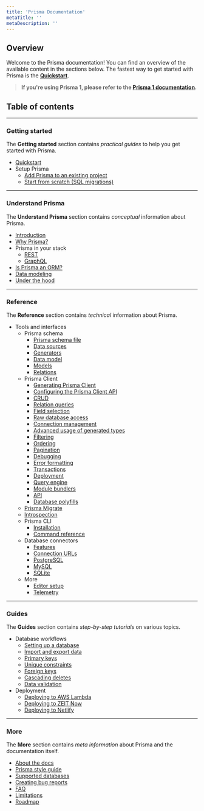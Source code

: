 ```yaml
---
title: 'Prisma Documentation'
metaTitle: ''
metaDescription: ''
---
```


## Overview

Welcome to the Prisma documentation! You can find an overview of the available content in the sections below. The fastest way to get started with Prisma is the [**Quickstart**]().

> **If you're using Prisma 1, please refer to the [Prisma 1 documentation]().**

## Table of contents

--- 

### Getting started

The **Getting started** section contains _practical guides_ to help you get started with Prisma.

- [Quickstart]()
- Setup Prisma
  - [Add Prisma to an existing project]()
  - [Start from scratch (SQL migrations)]()

---

### Understand Prisma

The **Understand Prisma** section contains _conceptual_ information about Prisma.

- [Introduction]()
- [Why Prisma?]()
- Prisma in your stack
  - [REST]()
  - [GraphQL]()
- [Is Prisma an ORM?]()
- [Data modeling]()
- [Under the hood]()

---

### Reference

The **Reference** section contains _technical_ information about Prisma.

- Tools and interfaces
  - Prisma schema
    - [Prisma schema file]()
    - [Data sources]()
    - [Generators]()
    - [Data model]()
    - [Models]()
    - [Relations]()
  - Prisma Client
    - [Generating Prisma Client]()
    - [Configuring the Prisma Client API]()
    - [CRUD]()
    - [Relation queries]()
    - [Field selection]()
    - [Raw database access]()
    - [Connection management]()
    - [Advanced usage of generated types]()
    - [Filtering]()
    - [Ordering]()
    - [Pagination]()
    - [Debugging]()
    - [Error formatting]()
    - [Transactions]()
    - [Deployment]()
    - [Query engine]()
    - [Module bundlers]()
    - [API]()
    - [Database polyfills]()
  - [Prisma Migrate]()
  - [Introspection]()
  - Prisma CLI
    - [Installation]()
    - [Command reference]()
  - Database connectors
    - [Features]()
    - [Connection URLs]()
    - [PostgreSQL]()
    - [MySQL]()
    - [SQLite]()
  - More
    - [Editor setup]()
    - [Telemetry]()

---

### Guides

The **Guides** section contains _step-by-step tutorials_ on various topics.

- Database workflows
  - [Setting up a database]()
  - [Import and export data]()
  - [Primary keys]()
  - [Unique constraints]()
  - [Foreign keys]()
  - [Cascading deletes]()
  - [Data validation]()
- Deployment
  - [Deploying to AWS Lambda]()
  - [Deploying to ZEIT Now]()
  - [Deploying to Netlify]()

---

### More

The **More** section contains _meta information_ about Prisma and the documentation itself.

- [About the docs]()
- [Prisma style guide]()
- [Supported databases]()
- [Creating bug reports]()
- [FAQ]()
- [Limitations]()
- [Roadmap]()

